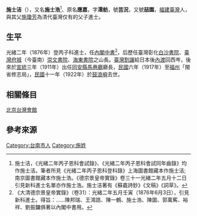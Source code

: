 {{NoteTA
|T=zh:施士洁;zh-hant:施士洁
|1=zh:士洁;zh-hant:士洁}}
{{東亞男性歷史人物
|名稱 =施士洁
|身份 =
|國家 =清
|名 = 應嘉
|字 = 澐舫
|號= 芸況，又號喆園
|官職 = 
|氏族 = 錢江施氏
|籍貫 = [[福建省_(清)|福建]][[晉江縣|晉江縣]]西岑鄉
|本籍 =
|出身地 =
|府邸 =
|世系 = 
|初名 = 
|乳名 = 
|小字 =
|別名 =
|其他名號 =
|出生日期 = 咸豐五年十二月十九
|出生地點 = [[福建省_(清)|福建]][[臺灣縣_(1684年-1887年)|臺灣縣]]
|婚年 =
|逝世日期 = 民國十一年五月二十三{{r|施}}
|逝世地點 = {{ROC-1912}}[[福建省_(中華民國)|福建]][[同安縣|同安]][[鼓浪嶼|鼓浪嶼]]（今[[廈門|廈門]]）
|諡號 =
|墓葬 =
|祠廟 =
|父親 = [[施瓊芳|施瓊芳]]
|母親 = 黃品娘
|元配 = 
|繼室 = 
|側室 = 
|兄弟 = （兄）士沅
|子 = 
|出身 = 
|功名 = 光緒丙子年進士<br/>{{r|陳|page=1}}
|經歷 = 
|著作 = 壬寅年後蘇龕泉廈日記（遺稿）、《鄉談律聲啟蒙》一冊、《喆園吟草》四冊、《後蘇龕草》二冊、《後蘇龕稿》四冊、《後蘇龕文稿》二冊、《後蘇龕詩鈔》十一冊、《後蘇龕詞草》一冊
|注釋 =
}}

'''施士洁'''（{{bd|1853年||1922年}}），又名'''施士浩'''<ref>施士洁，《光緒二年丙子恩科會試錄》、《光緒二年丙子恩科會試同年齒錄》均作施士洁。筆者所見《光緒二年丙子恩科登科錄》上海圖書館藏本作施士洁;南京圖書館藏本作施士浩。《德宗景皇帝實錄》卷三十一光緒二年五月十二日引見新科進士名單亦作施士浩。施士洁著有《蘇龕詩鈔》《文稿》《詞草》。</ref>、原名'''應嘉'''，字'''澐舫'''，號'''芸況'''，又號'''喆園'''，[[福建省_(清)|福建]][[臺灣縣_(1684年-1887年)|臺灣]]人，與其父[[施瓊芳|施瓊芳]]為清代臺灣仅有的父子進士。

==生平==
光緒二年（1876年）登丙子科進士，任[[內閣中書|內閣中書]]<ref> 《大清德宗景皇帝實錄》（卷31）：光緒二年五月壬寅（1876年6月3日），引見新科進士。得旨：……陳邦瑞、王鴻誥、陳一鶴、施士浩、陳圖、郭萬寯、裕祥、劉振鏞俱著以內閣中書用。</ref>，后歷任臺灣彰化[[白沙書院|白沙書院]]、[[臺灣府城|臺灣府城]]（今臺南）[[崇文書院_(臺灣)|崇文書院]]、[[海東書院|海東書院]]之山長{{r|陳|page=1}}。[[臺灣割讓|臺灣割讓]]給日本後[[住民去就決定日|內渡]]回西岑，後來於[[宣統|宣統]]三年（1911年）出任[[同安縣|同安縣]][[馬巷廳|馬巷廳]]廳長，[[民國紀年|民國]]六年（1917年）至[[福州|福州]]「閩省修志局」，[[民國紀年|民國]]十一年（1922年）於[[鼓浪嶼|鼓浪嶼]]去世{{r|陳|page=2}}{{r|施}}。
<!---
== 註釋 ==
<div class="references-small">
{{NoteFoot}}
</div>
--->

== 相關條目 ==
[[北京台灣會館|北京台灣會館]]

== 參考來源 ==
{{reflist|refs=
<ref name="施">{{cite book|author=謝碧蓮 |title=《施瓊芳與施士洁》 |publisher=臺南市政府 |location= |isbn=986-00-0247-9 |page=23－57、111、112頁 |date=2005年4月}}</ref>
<ref name="陳">{{cite book |url=http://nccur.lib.nccu.edu.tw/handle/140.119/39080 |author=陳淑美 |title=《施士洁及其《後蘇龕合集》研究》 |year=2006年 |publisher=國立政治大學 |location= |access-date=2011-12-24 |archive-date=2019-06-10 |archive-url=https://web.archive.org/web/20190610044542/http://nccur.lib.nccu.edu.tw/handle/140.119/39080 |dead-url=no }}</ref>
}}

{{光緒二年丙子恩科殿試金榜}}
{{台灣漢詩詩人}}
{{DEFAULTSORT:Shi施}}

[[Category:台南市人|Category:台南市人]]
[[Category:施姓|Category:施姓]]